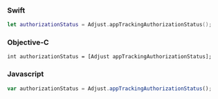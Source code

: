 <Tabs>
<Tab sync="swift">

### Swift

```swift
let authorizationStatus = Adjust.appTrackingAuthorizationStatus();
```

</Tab>
<Tab sync="objc">

### Objective-C

```objc
int authorizationStatus = [Adjust appTrackingAuthorizationStatus];
```

</Tab>

<Tab sync="js">

### Javascript

```js
var authorizationStatus = Adjust.appTrackingAuthorizationStatus();
```

</Tab>
</Tabs>
